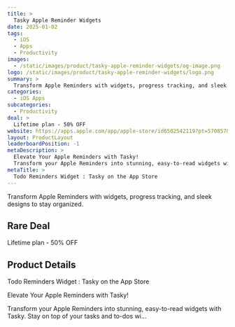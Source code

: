 ```yaml
---
title: >
  Tasky Apple Reminder Widgets
date: 2025-01-02
tags:
  - iOS
  - Apps
  - Productivity
images:
  - /static/images/product/tasky-apple-reminder-widgets/og-image.png
logo: /static/images/product/tasky-apple-reminder-widgets/logo.png
summary: >
  Transform Apple Reminders with widgets, progress tracking, and sleek designs to stay organized.
categories:
  - iOS Apps
subcategories:
  - Productivity
deal: >
  Lifetime plan - 50% OFF
website: https://apps.apple.com/app/apple-store/id6502542119?pt=570857&ct=rarebigdeal&mt=8
layout: ProductLayout
leaderboardPosition: -1
metaDescription: >
  Elevate Your Apple Reminders with Tasky!
  Transform your Apple Reminders into stunning, easy-to-read widgets with Tasky. Stay on top of your tasks and to-dos wi…
metaTitle: >
  ‎Todo Reminders Widget : Tasky on the App Store
---
```

Transform Apple Reminders with widgets, progress tracking, and sleek designs to stay organized.

## Rare Deal

Lifetime plan - 50% OFF

## Product Details

‎Todo Reminders Widget : Tasky on the App Store

Elevate Your Apple Reminders with Tasky!

Transform your Apple Reminders into stunning, easy-to-read widgets with Tasky. Stay on top of your tasks and to-dos wi…
